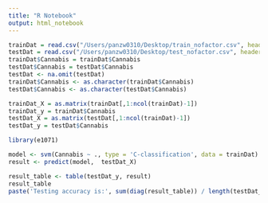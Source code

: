 ```yaml
---
title: "R Notebook"
output: html_notebook
---
```


```r
trainDat = read.csv("/Users/panzw0310/Desktop/train_nofactor.csv", header = TRUE)
testDat = read.csv("/Users/panzw0310/Desktop/test_nofactor.csv", header = TRUE)
trainDat$Cannabis = trainDat$Cannabis
testDat$Cannabis = testDat$Cannabis
testDat <- na.omit(testDat)
trainDat$Cannabis <- as.character(trainDat$Cannabis)
testDat$Cannabis <- as.character(testDat$Cannabis)
```

```r
trainDat_X = as.matrix(trainDat[,1:ncol(trainDat)-1])
trainDat_y = trainDat$Cannabis
testDat_X = as.matrix(testDat[,1:ncol(trainDat)-1])
testDat_y = testDat$Cannabis
```

```r
library(e1071)
```

```r
model <- svm(Cannabis ~ ., type = 'C-classification', data = trainDat)
result <- predict(model,  testDat_X)
```

```r
result_table <- table(testDat_y, result)
result_table
paste('Testing accuracy is:', sum(diag(result_table)) / length(testDat_y))
```

